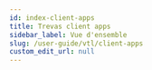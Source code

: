 ```yaml
---
id: index-client-apps
title: Trevas client apps
sidebar_label: Vue d'ensemble
slug: /user-guide/vtl/client-apps
custom_edit_url: null
---
```



<div className="row">
	<div className="col">
		<Card
			title="Trevas Jupyter"
			description="Noyau Jupyter"
			page={useBaseUrl('/user-guide/vtl/client-apps/jupyter')}
		/>
	</div>
	<div className="col">
		<Card
			title="Trevas Lab"
			description="Application web"
			page={useBaseUrl('/user-guide/vtl/client-apps/lab')}
		/>
	</div>
</div>
